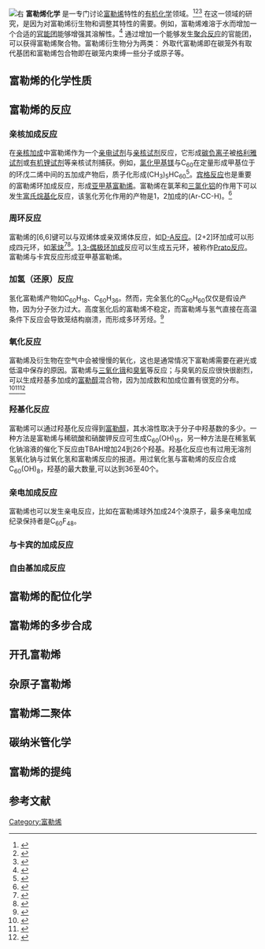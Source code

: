 [[File:Buckminsterfullerene-2D-skeletal.png|右]]
'''富勒烯化学''' 是一专门讨论[[富勒烯|富勒烯]]特性的[[有机化学|有机化学]]领域。<ref name="full">{{Cite book|title=Fullerenes and Related Structures (Topics in Current Chemistry)|publisher=Springer|year=1993|isbn=3-540-64939-5|location=Berlin|editor1=Hirsch, A.|editor2=Bellavia-Lund, C.}}</ref><ref>{{Cite journal|title=Covalent fullerene chemistry|journal=Pure and Applied Chemistry|issue=3|doi=10.1351/pac199769030395|year=1997|volume=69|pages=395–400|pmc=|pmid=|last1=Diederich|first1=F. N.}}</ref><ref>{{Cite journal|title=[60]Fullerene chemistry for materials science applications|url=http://www.molchem.science.ru.nl/rowan/Coll/caput-college/JMatChem-1997-7-1097-1109.pdf|journal=Journal of Materials Chemistry|issue=7|doi=10.1039/a700080d|year=1997|volume=7|pages=1097–1109|pmid=|last1=Prato|first1=M.|access-date=2016-06-04|archive-date=2016-03-04|archive-url=https://web.archive.org/web/20160304044526/http://www.molchem.science.ru.nl/rowan/Coll/caput-college/JMatChem-1997-7-1097-1109.pdf|dead-url=no}}</ref> 在这一领域的研究，是因为对富勒烯衍生物和调整其特性的需要。例如，富勒烯难溶于水而增加一个合适的[[官能团|官能团]]能够增强其溶解性。<ref name="full">{{Cite book|title=Fullerenes and Related Structures (Topics in Current Chemistry)|publisher=Springer|year=1993|isbn=3-540-64939-5|location=Berlin|editor1=Hirsch, A.|editor2=Bellavia-Lund, C.}}</ref> 通过增加一个能够发生[[聚合反应|聚合反应]]的官能团，可以获得富勒烯聚合物。富勒烯衍生物分为两类： 外取代富勒烯即在碳笼外有取代基团和富勒烯包合物即在碳笼内束缚一些分子或原子等。

== 富勒烯的化学性质 ==

== 富勒烯的反应 ==

=== 亲核加成反应 ===
在[[亲核加成反应|亲核加成]]中富勒烯作为一个[[亲电试剂|亲电试剂]]与[[亲核试剂|亲核试剂]]反应，它形成[[碳负离子|碳负离子]]被[[格氏试剂|格利雅试剂]]或[[有机锂试剂|有机锂试剂]]等亲核试剂捕获。例如，[[氯化甲基镁|氯化甲基镁]]与C<sub>60</sub>在定量形成甲基位于的环戊二烯中间的五加成产物后，质子化形成(CH<sub>3</sub>)<sub>5</sub>HC<sub>60</sub><ref name="Matsuo Muramatsu Tahara Koide pp. 80–86">{{cite | last=Matsuo | first=Yutaka | last2=Muramatsu | first2=Ayako | last3=Tahara | first3=Kazukuni | last4=Koide | first4=Madoka | last5=Nakamura | first5=Eiichi | title=Synthesis of 6,9,12,15,18-Pentamethyl-1,6,9,12,15,18-Hexahydro(C60-Ih)[5,6]Fullerene | publisher=John Wiley & Sons, Inc. | publication-place=Hoboken, NJ, USA | date=2006-04-14 | isbn=0-471-26422-9 | doi=10.1002/0471264229.os083.12 | pages=80–86}}</ref>。[[宾格反应|宾格反应]]也是重要的富勒烯环加成反应，形成[[亚甲基富勒烯|亚甲基富勒烯]]。富勒烯在氯苯和[[氯化铝|三氯化铝]]的作用下可以发生[[富氏烷基化|富氏烷基化]]反应，该氢化芳化作用的产物是1，2加成的(Ar-CC-H)。<ref>{{cite journal | last=Iwashita | first=Akihiko | last2=Matsuo | first2=Yutaka | last3=Nakamura | first3=Eiichi | title=AlCl3-Mediated Mono-, Di-, and Trihydroarylation of [60]Fullerene | journal=Angewandte Chemie International Edition | publisher=Wiley-Blackwell | volume=46 | issue=19 | date=2007-05-04 | issn=1433-7851 | doi=10.1002/anie.200700062 | pages=3513–3516}}</ref>

=== 周环反应 ===
富勒烯的[6,6]键可以与双烯体或亲双烯体反应，如[[狄尔斯－阿尔德反应|D-A反应]]。[2+2]环加成可以形成四元环，如[[苯炔|苯炔]]<ref>{{cite journal | last=Hoke | first=Steven H. | last2=Molstad | first2=Jay | last3=Dilettato | first3=Dominique | last4=Jay | first4=Mary Jennifer | last5=Carlson | first5=Dean | last6=Kahr | first6=Bart | last7=Cooks | first7=R. Graham | title=Reaction of fullerenes and benzyne | journal=The Journal of Organic Chemistry | publisher=American Chemical Society (ACS) | volume=57 | issue=19 | year=1992 | issn=0022-3263 | doi=10.1021/jo00045a012 | pages=5069–5071}}</ref><ref>{{cite journal | last=Darwish | first=Adam D. | last2=Avent | first2=Anthony G. | last3=Taylor | first3=Roger | last4=Walton | first4=David R. M. | title=Reaction of benzyne with [70]fullerene gives four monoadducts: formation of a triptycene homologue by 1,4-cycloaddition of a fullerene | journal=Journal of the Chemical Society, Perkin Transactions 2 | publisher=Royal Society of Chemistry (RSC) | issue=10 | year=1996 | issn=0300-9580 | doi=10.1039/p29960002079 | page=2079}}</ref>。[[1,3-偶极环加成|1,3-偶极环加成]]反应可以生成五元环，被称作[[Prato反应|Prato反应]]。富勒烯与卡宾反应形成亚甲基富勒烯。

=== 加氢（还原）反应 ===
氢化富勒烯产物如C<sub>60</sub>H<sub>18</sub>、C<sub>60</sub>H<sub>36</sub>。然而，完全氢化的C<sub>60</sub>H<sub>60</sub>仅仅是假设产物，因为分子张力过大。高度氢化后的富勒烯不稳定，而富勒烯与氢气直接在高温条件下反应会导致笼结构崩溃，而形成多环芳烃。<ref>{{cite journal | last=Jia | first=Jianfeng | last2=Wu | first2=Hai-Shun | last3=Xu | first3=Xiao-Hong | last4=Zhang | first4=Xian-Ming | last5=Jiao | first5=Haijun | title=Tube and Cage C60H60: A Comparison with C60F60 | journal=Organic Letters | publisher=American Chemical Society (ACS) | volume=10 | issue=12 | year=2008 | issn=1523-7060 | doi=10.1021/ol8008649 | pages=2573–2576}}</ref>

=== 氧化反应 ===
富勒烯及衍生物在空气中会被慢慢的氧化，这也是通常情况下富勒烯需要在避光或低温中保存的原因。富勒烯与[[三氧化锇|三氧化锇]]和[[臭氧|臭氧]]等反应；与臭氧的反应很快很剧烈，可以生成羟基多加成的[[富勒醇|富勒醇]]混合物，因为加成数和加成位置有很宽的分布。<ref>{{cite journal | last=Bulgakov | first=R. G. | last2=Kinzyabaeva | first2=Z. S. | last3=Khalilov | first3=L. M. | last4=Yanybin | first4=V. M. | title=Synthesis of fullerene epoxide (C60O) by oxidation of fullerene C60 with oxygen catalyzed by Mn(III), Ni(II), and Co(II) acetylacetonates | journal=Russian Journal of Organic Chemistry | publisher=Pleiades Publishing Ltd | volume=46 | issue=12 | year=2010 | issn=1070-4280 | doi=10.1134/s107042801012002x | pages=1776–1779}}</ref><ref name="Heymann Bachilo Weisman 2002 pp. 6317–6323">{{cite journal | last=Heymann | first=Dieter | last2=Bachilo | first2=Sergei M. | last3=Weisman | first3=R. Bruce | title=Ozonides, Epoxides, and Oxidoannulenes of C70 | journal=Journal of the American Chemical Society | publisher=American Chemical Society (ACS) | volume=124 | issue=22 | year=2002 | issn=0002-7863 | doi=10.1021/ja012488p | pages=6317–6323}}</ref><ref>{{cite journal | last=Yamakoshi | first=Yoko | last2=Umezawa | first2=Naoki | last3=Ryu | first3=Akemi | last4=Arakane | first4=Kumi | last5=Miyata | first5=Naoki | last6=Goda | first6=Yukihiro | last7=Masumizu | first7=Toshiki | last8=Nagano | first8=Tetsuo | title=Active Oxygen Species Generated from Photoexcited Fullerene (C60) as Potential Medicines:  O2-•versus1O2 | journal=Journal of the American Chemical Society | publisher=American Chemical Society (ACS) | volume=125 | issue=42 | year=2003 | issn=0002-7863 | doi=10.1021/ja0355574 | pages=12803–12809}}</ref>

=== 羟基化反应 ===
富勒烯可以通过羟基化反应得到[[富勒醇|富勒醇]]，其水溶性取决于分子中羟基数的多少。一种方法是富勒烯与稀硫酸和硝酸钾反应可生成C<sub>60</sub>(OH)<sub>15</sub>，另一种方法是在稀氢氧化钠溶液的催化下反应由TBAH增加24到26个羟基。羟基化反应也有过用无溶剂氢氧化钠与过氧化氢和富勒烯反应的报道。用过氧化氢与富勒烯的反应合成C<sub>60</sub>(OH)<sub>8</sub>，羟基的最大数量,可以达到36至40个。

=== 亲电加成反应 ===
富勒烯也可以发生亲电反应，比如在富勒烯球外加成24个溴原子，最多亲电加成纪录保持者是C<sub>60</sub>F<sub>48</sub>。

=== 与卡宾的加成反应 ===


=== 自由基加成反应 ===

== 富勒烯的配位化学 ==

== 富勒烯的多步合成 ==

== 开孔富勒烯 ==

== 杂原子富勒烯 ==

== 富勒烯二聚体 ==

== 碳纳米管化学 ==

== 富勒烯的提纯 ==

== 参考文献 ==
{{Reflist|35em}}
[[Category:富勒烯|Category:富勒烯]]